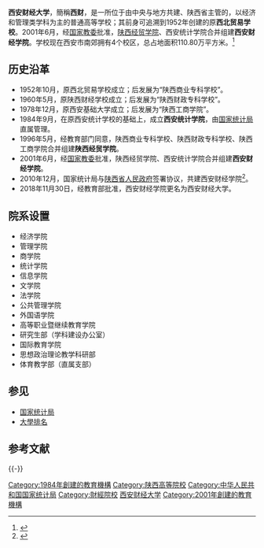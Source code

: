 {{prose|time=2014-06-15T18:25:21+00:00}}
{{Infobox university
| name = 西安财经大学
| EnglishName = Xi'an University of Finance and Economics
| image = Xi'an University of Finance and Economics.jpg|200px
| established = 1952年10月
| location = *长安校区：[[西安市|西安市]][[长安区_(西安市)|长安区]]<br>韦常路南段2号
*雁塔校区：
*海南校区：
*翠华西校区：
*翠华东校区：
| former_names = [[西安统计学院|西安统计学院]]、[[陕西经贸学院|陕西经贸学院]]
| motto = 博学 明理 立诚 济世
| type = [[公立大学|公立大学]]
| president = [[胡健|胡健]]
| students = 约19000人
| faculty = 约1056人
| anniversary = 
| area = 1579亩
| campus = 市区及郊区
| affiliations = [[中华人民共和国国家统计局|中华人民共和国国家统计局]]<br>[[陕西省人民政府|陕西省人民政府]]
| free_label = 电话
| free = {{Tel|86|29|8525 2583}}
| website = {{url|http://www.xaufe.edu.cn/}}
| logo = 
}}

'''西安财经大学'''，簡稱'''西财'''，是一所位于由中央与地方共建、陕西省主管的，以经济和管理类学科为主的普通高等学校；其前身可追溯到1952年创建的原'''西北贸易学校'''。2001年6月，经[[中华人民共和国教育部|国家教委]]批准，[[陕西经贸学院|陕西经贸学院]]、西安统计学院合并组建'''西安财经学院'''。学校现在西安市南郊拥有4个校区，总占地面积110.80万平方米。<ref>{{Cite web |url=http://www.xaufe.edu.cn/General/Introduction.html |title=学校简介 |access-date=2014-06-15 |archive-url=https://web.archive.org/web/20140702181820/http://www.xaufe.edu.cn/General/Introduction.html |archive-date=2014-07-02 |dead-url=yes }}</ref>

== 历史沿革 ==
*1952年10月，原西北贸易学校成立；后发展为“陕西商业专科学校”。
*1960年5月，原陕西财经学校成立；后发展为“陕西财政专科学校”。
*1978年12月，原西安基础大学成立；后发展为“陕西工商学院”。
*1984年9月，在原西安统计学校的基础上，成立'''西安统计学院'''，由[[国家统计局|国家统计局]]直属管理。
*1996年5月，经教育部门同意，陕西商业专科学校、陕西财政专科学校、陕西工商学院合并组建'''陕西经贸学院'''。
*2001年6月，经[[中华人民共和国教育部|国家教委]]批准，陕西经贸学院、西安统计学院合并组建'''西安财经学院'''。
*2010年12月，国家统计局与[[陕西省人民政府|陕西省人民政府]]签署协议，共建西安财经学院<ref>{{Cite web |url=http://www.stats.gov.cn/tjgz/tjdt/201012/t20101221_17487.html |title=国家统计局与陕西省人民政府举行共建西安财经学院签约仪式 |access-date=2014-06-15 |archive-date=2021-01-22 |archive-url=https://web.archive.org/web/20210122083355/http://www.stats.gov.cn/tjgz/tjdt/201012/t20101221_17487.html |dead-url=no }}</ref>。
*2018年11月30日，经教育部批准，西安财经学院更名为西安财经大学。

== 院系设置 ==
*经济学院
*管理学院
*商学院
*统计学院
*信息学院
*文学院
*法学院
*公共管理学院
*外国语学院
*高等职业暨继续教育学院
*研究生部（学科建设办公室）	
*国际教育学院
*思想政治理论教学科研部
*体育教学部（直属支部）

==参见==
*[[国家统计局|国家统计局]]
*[[大學排名|大學排名]]

==参考文献==
<div class="references-small">
<references></references>
</div>

{{-}}
{{西安}}
{{中华人民共和国省部共建制高等院校}}
{{陕西高等院校}}

[[Category:1984年創建的教育機構|Category:1984年創建的教育機構]]
[[Category:陕西高等院校|Category:陕西高等院校]]
[[Category:中华人民共和国国家统计局|Category:中华人民共和国国家统计局]]
[[Category:財經院校|Category:財經院校]]
[[Category:西安财经大学|]]
[[Category:2001年創建的教育機構|Category:2001年創建的教育機構]]